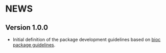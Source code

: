 # NEWS
## Version 1.0.0

- Initial definition of the package development guidelines based on [bioc
  package guidelines](https://bioconductor.org/developers/package-guidelines/).
  

